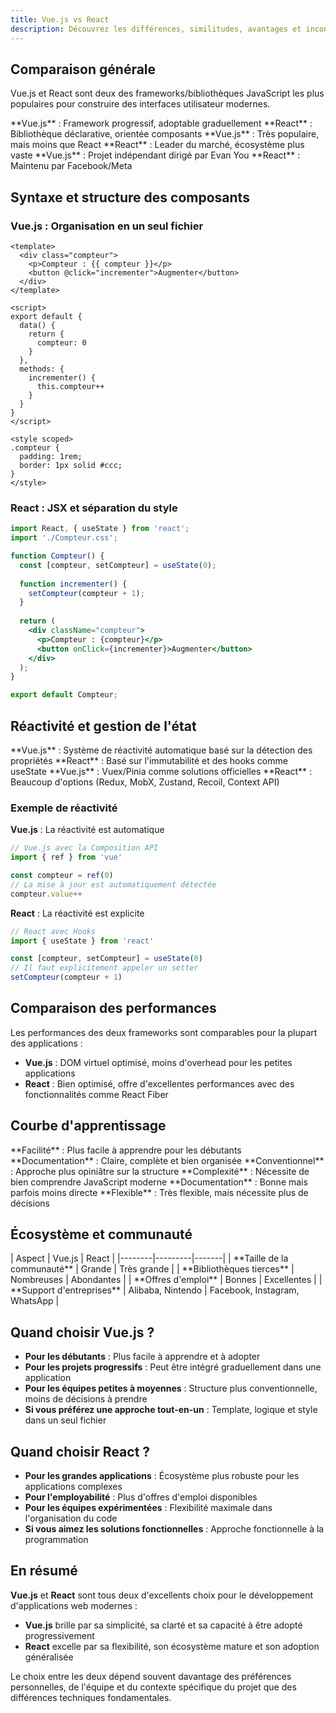 ```yaml
---
title: Vue.js vs React
description: Découvrez les différences, similitudes, avantages et inconvénients entre Vue.js et React pour vous aider à choisir le framework adapté à vos besoins.
---
```


## Comparaison générale

Vue.js et React sont deux des frameworks/bibliothèques JavaScript les plus populaires pour construire des interfaces utilisateur modernes.

<Cards>
<Card icon="🔄" title="Philosophie">
  **Vue.js** : Framework progressif, adoptable graduellement  
  **React** : Bibliothèque déclarative, orientée composants
</Card>
<Card icon="📊" title="Popularité">
  **Vue.js** : Très populaire, mais moins que React  
  **React** : Leader du marché, écosystème plus vaste
</Card>
<Card icon="🏢" title="Support">
  **Vue.js** : Projet indépendant dirigé par Evan You  
  **React** : Maintenu par Facebook/Meta
</Card>
</Cards>

## Syntaxe et structure des composants

### Vue.js : Organisation en un seul fichier

```vue
<template>
  <div class="compteur">
    <p>Compteur : {{ compteur }}</p>
    <button @click="incrementer">Augmenter</button>
  </div>
</template>

<script>
export default {
  data() {
    return {
      compteur: 0
    }
  },
  methods: {
    incrementer() {
      this.compteur++
    }
  }
}
</script>

<style scoped>
.compteur {
  padding: 1rem;
  border: 1px solid #ccc;
}
</style>
```

### React : JSX et séparation du style

```jsx
import React, { useState } from 'react';
import './Compteur.css';

function Compteur() {
  const [compteur, setCompteur] = useState(0);
  
  function incrementer() {
    setCompteur(compteur + 1);
  }
  
  return (
    <div className="compteur">
      <p>Compteur : {compteur}</p>
      <button onClick={incrementer}>Augmenter</button>
    </div>
  );
}

export default Compteur;
```

## Réactivité et gestion de l'état

<Cards>
<Card icon="⚡️" title="Système de réactivité">
  **Vue.js** : Système de réactivité automatique basé sur la détection des propriétés  
  **React** : Basé sur l'immutabilité et des hooks comme useState
</Card>
<Card icon="🏪" title="Gestion d'état">
  **Vue.js** : Vuex/Pinia comme solutions officielles  
  **React** : Beaucoup d'options (Redux, MobX, Zustand, Recoil, Context API)
</Card>
</Cards>

### Exemple de réactivité

**Vue.js** : La réactivité est automatique
```js
// Vue.js avec la Composition API
import { ref } from 'vue'

const compteur = ref(0)
// La mise à jour est automatiquement détectée
compteur.value++
```

**React** : La réactivité est explicite
```js
// React avec Hooks
import { useState } from 'react'

const [compteur, setCompteur] = useState(0)
// Il faut explicitement appeler un setter
setCompteur(compteur + 1)
```

## Comparaison des performances

Les performances des deux frameworks sont comparables pour la plupart des applications :

- **Vue.js** : DOM virtuel optimisé, moins d'overhead pour les petites applications
- **React** : Bien optimisé, offre d'excellentes performances avec des fonctionnalités comme React Fiber

## Courbe d'apprentissage

<Cards>
<Card icon="📈" title="Vue.js">
  **Facilité** : Plus facile à apprendre pour les débutants  
  **Documentation** : Claire, complète et bien organisée  
  **Conventionnel** : Approche plus opiniâtre sur la structure
</Card>

<Card icon="📉" title="React">
  **Complexité** : Nécessite de bien comprendre JavaScript moderne  
  **Documentation** : Bonne mais parfois moins directe  
  **Flexible** : Très flexible, mais nécessite plus de décisions
</Card>
</Cards>

## Écosystème et communauté

<div className="my-table">
| Aspect | Vue.js | React |
|--------|---------|-------|
| **Taille de la communauté** | Grande | Très grande |
| **Bibliothèques tierces** | Nombreuses | Abondantes |
| **Offres d'emploi** | Bonnes | Excellentes |
| **Support d'entreprises** | Alibaba, Nintendo | Facebook, Instagram, WhatsApp |
</div>

## Quand choisir Vue.js ?

- **Pour les débutants** : Plus facile à apprendre et à adopter
- **Pour les projets progressifs** : Peut être intégré graduellement dans une application
- **Pour les équipes petites à moyennes** : Structure plus conventionnelle, moins de décisions à prendre
- **Si vous préférez une approche tout-en-un** : Template, logique et style dans un seul fichier

## Quand choisir React ?

- **Pour les grandes applications** : Écosystème plus robuste pour les applications complexes
- **Pour l'employabilité** : Plus d'offres d'emploi disponibles
- **Pour les équipes expérimentées** : Flexibilité maximale dans l'organisation du code
- **Si vous aimez les solutions fonctionnelles** : Approche fonctionnelle à la programmation

## En résumé

**Vue.js** et **React** sont tous deux d'excellents choix pour le développement d'applications web modernes :

- **Vue.js** brille par sa simplicité, sa clarté et sa capacité à être adopté progressivement
- **React** excelle par sa flexibilité, son écosystème mature et son adoption généralisée

Le choix entre les deux dépend souvent davantage des préférences personnelles, de l'équipe et du contexte spécifique du projet que des différences techniques fondamentales. 